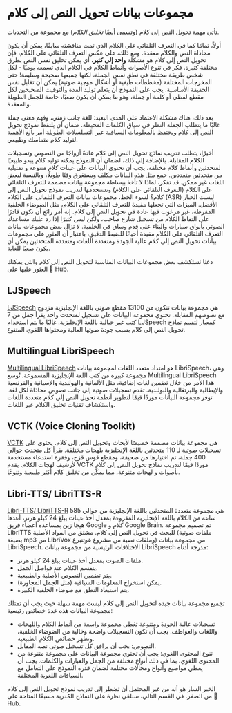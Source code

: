# مجموعات بيانات تحويل النص إلى كلام

تأتي مهمة تحويل النص إلى كلام (وتسمى أيضًا _تخليق الكلام_) مع مجموعة من التحديات.

أولاً، تمامًا كما في التعرف التلقائي على الكلام الذي تمت مناقشته سابقًا، يمكن أن يكون محاذاة النص والكلام معقدة.
ومع ذلك، على عكس التعرف التلقائي على الكلام، فإن تحويل النص إلى كلام هو مشكلة **واحد إلى كثير**، أي يمكن تخليق نفس النص بطرق مختلفة كثيرة. فكر في تنوع الأصوات وأنماط الكلام في الكلام الذي تسمعه يوميًا - لكل شخص طريقة مختلفة في نطق نفس الجملة، لكنها جميعها صحيحة وسليمة! حتى المخرجات المختلفة (مخططات طيفية أو أشكال موجية صوتية) يمكن أن تقابل نفس الحقيقة الأساسية. يجب على النموذج أن يتعلم توليد المدة والتوقيت الصحيحين لكل مقطع لفظي أو كلمة أو جملة، وهو ما يمكن أن يكون صعبًا،
خاصة للجمل الطويلة والمعقدة.

بعد ذلك، هناك مشكلة الاعتماد على المدى البعيد: للغة جانب زمني، وفهم معنى جملة
غالبًا ما يتطلب الجملة النظر في سياق الكلمات المحيطة. ضمان أن يلتقط نموذج تحويل النص إلى كلام ويحتفظ
بالمعلومات السياقية عبر التسلسلات الطويلة أمر بالغ الأهمية لتوليد كلام متماسك وطبيعي.

أخيرًا، يتطلب تدريب نماذج تحويل النص إلى كلام عادةً أزواجًا من النصوص وتسجيلات الكلام المقابلة. بالإضافة إلى ذلك، لضمان
أن النموذج يمكنه توليد كلام يبدو طبيعيًا لمتحدثين وأنماط كلام مختلفة، يجب أن تحتوي البيانات على عينات كلام متنوعة و
تمثيلية من متحدثين متعددين. جمع مثل هذه البيانات مكلف ويستغرق وقتًا طويلًا، وبالنسبة لبعض اللغات
غير ممكن. قد تفكر، لماذا لا تأخذ ببساطة مجموعة بيانات مصممة للتعرف التلقائي على الكلام (التعرف التلقائي على الكلام) وتستخدمها
لتدريب نموذج تحويل النص إلى كلام؟ لسوء الحظ، مجموعات بيانات التعرف التلقائي على الكلام (ASR) ليست الخيار الأفضل. الميزات التي
تجعلها مفيدة للتعرف التلقائي على الكلام، مثل الضوضاء الخلفية المفرطة، غير مرغوب فيها عادة في تحويل النص إلى كلام. إنه أمر رائع أن تكون قادرًا على
التقاط الكلام من تسجيل شارع صاخب، ولكن ليس كثيرًا إذا رد عليك مساعدك الصوتي بأبواق سيارات
والبناء على قدم وساق في الخلفية. لا تزال بعض مجموعات بيانات التعرف التلقائي على الكلام مفيدة أحيانًا للضبط الدقيق،
باعتبار أن العثور على مجموعات بيانات تحويل النص إلى كلام عالية الجودة ومتعددة اللغات ومتعددة المتحدثين يمكن أن يكون صعبًا للغاية.

دعنا نستكشف بعض مجموعات البيانات المناسبة لتحويل النص إلى كلام والتي يمكنك العثور عليها على 🤗 Hub.

## LJSpeech

[LJSpeech](https://huggingface.co/datasets/lj_speech) هي مجموعة بيانات تتكون من 13100 مقطع صوتي باللغة الإنجليزية
مزدوج مع نصوصهم المقابلة. تحتوي مجموعة البيانات على تسجيل لمتحدث واحد يقرأ جمل
من 7 كتب غير خيالية باللغة الإنجليزية. غالبًا ما يتم استخدام LJSpeech كمعيار لتقييم نماذج تحويل النص إلى كلام
بسبب جودة صوتها العالية ومحتواها اللغوي المتنوع.

## Multilingual LibriSpeech

[Multilingual LibriSpeech](https://huggingface.co/datasets/facebook/multilingual_librispeech) هو امتداد متعدد اللغات
لمجموعة بيانات LibriSpeech، وهي مجموعة كبيرة من كتب اللغة الإنجليزية المسموعة. تُوسع Multilingual LibriSpeech هذا الأمر من خلال تضمين لغات إضافية، مثل الألمانية والهولندية والإسبانية والفرنسية والإيطالية والبرتغالية والبولندية.
تقدم تسجيلات صوتية إلى جانب نصوص محاذاة لكل لغة. توفر مجموعة البيانات موردًا قيمًا
لتطوير أنظمة تحويل النص إلى كلام متعددة اللغات واستكشاف تقنيات تخليق الكلام عبر اللغات.

## VCTK (Voice Cloning Toolkit)

[VCTK](https://huggingface.co/datasets/vctk) هي مجموعة بيانات مصممة خصيصًا لأبحاث وتحويل النص إلى كلام.
يحتوي على تسجيلات صوتية لـ 110 متحدثين باللغة الإنجليزية بلهجات مختلفة. يقرأ كل متحدث حوالي 400 جملة،
تم اختيارها من صحيفة، ومقطع قوس قزح، وفقرة استدعاء مستخدمة لأرشيف لهجات الكلام. يقدم VCTK موردًا قيمًا لتدريب نماذج تحويل النص إلى كلام بأصوات و
لهجات متنوعة، مما يمكّن من تخليق كلام أكثر طبيعية وتنوعًا.

## Libri-TTS/ LibriTTS-R

[Libri-TTS/ LibriTTS-R](https://huggingface.co/datasets/cdminix/libritts-r-aligned) هي مجموعة متعددة المتحدثين باللغة الإنجليزية من
حوالي 585 ساعة من الكلام باللغة الإنجليزية المقروءة بمعدل أخذ عينات يبلغ 24 كيلو هرتز، أعدها هيجا زين بمساعدة أعضاء فريق Google
كلام و Google Brain. تم تصميم مجموعة LibriTTS للبحث في تحويل النص إلى كلام. مشتق من المواد الأصلية
(ملفات صوتية بصيغة mp3 من LibriVox وملفات نصية من مشروع غوتنبرغ) من مجموعة بيانات LibriSpeech. الاختلافات الرئيسية من مجموعة بيانات LibriSpeech
مدرجة أدناه:

* ملفات الصوت بمعدل أخذ عينات يبلغ 24 كيلو هرتز.
* ينقسم الكلام عند فواصل الجمل.
* يتم تضمين النصوص الأصلية والطبيعية.
* يمكن استخراج المعلومات السياقية (مثل الجمل المجاورة).
* يتم استبعاد النطق مع ضوضاء الخلفية الكبيرة.

تجميع مجموعة بيانات جيدة لتحويل النص إلى كلام ليست مهمة سهلة حيث يجب أن تمتلك مجموعة البيانات هذه عدة خصائص رئيسية:

* تسجيلات عالية الجودة ومتنوعة تغطي مجموعة واسعة من أنماط الكلام واللهجات واللغات والعواطف. يجب أن تكون التسجيلات واضحة وخالية من الضوضاء الخلفية، وتظهر خصائص الكلام الطبيعية.
* النصوص: يجب أن يرافق كل تسجيل صوتي نصه المقابل.
* تنوع المحتوى اللغوي: يجب أن تحتوي مجموعة البيانات على مجموعة متنوعة من المحتوى اللغوي، بما في ذلك أنواع مختلفة من الجمل والعبارات والكلمات. يجب أن يغطي مواضيع وأنواع ومجالات مختلفة لضمان قدرة النموذج على التعامل مع السياقات اللغوية المختلفة.

الخبر السار هو أنه من غير المحتمل أن تضطر إلى تدريب نموذج تحويل النص إلى كلام من الصفر. في القسم التالي، سنلقي نظرة على
النماذج المُدربة مسبقًا المتاحة على 🤗 Hub.